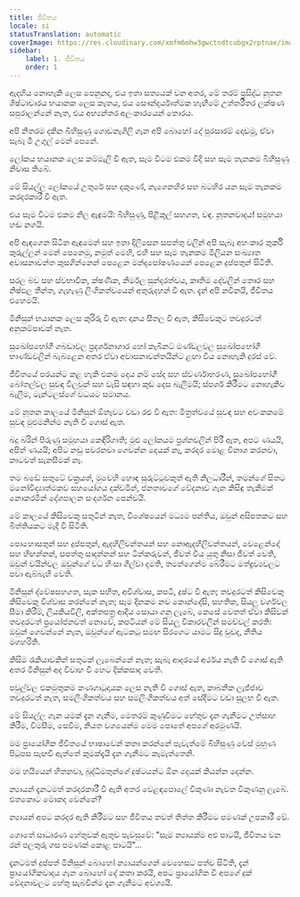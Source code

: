 ```yaml
---
title: ජීවිතය
locale: si
statusTranslation: automatic
coverImage: https://res.cloudinary.com/xmfm6mhw3gwctndtcubgx2rptnae/image/upload/v1741354419/small_cover_la_gran_rebelion_28716e29d2.webp
sidebar:
    label: 1. ජීවිතය
    order: 1
---
```

ඇදහිය නොහැකි ලෙස පෙනුනද, එය ඉතා සත්‍යයක් වන අතර, මේ තරම් ප්‍රසිද්ධ නූතන ශිෂ්ටාචාරය භයානක ලෙස කැතය, එය සෞන්දර්යාත්මක හැඟීමේ උත්තරීතර ලක්ෂණ සපුරාලන්නේ නැත, එය අභ්‍යන්තර අලංකාරයෙන් තොරය.

අපි නිතරම දකින බිහිසුණු ගොඩනැගිලි ගැන අපි බොහෝ දේ පුරසාරම් දොඩමු, ඒවා සැබෑ මී උගුල් මෙන් පෙනේ.

ලෝකය භයානක ලෙස කම්මැලි වී ඇත, සෑම විටම එකම වීදි සහ සෑම තැනකම බිහිසුණු නිවාස තිබේ.

මේ සියල්ල ලෝකයේ උතුරේ සහ දකුණේ, නැගෙනහිර සහ බටහිර යන සෑම තැනකම කරදරකාරී වී ඇත.

එය සෑම විටම එකම නිල ඇඳුමයි: බිහිසුණු, පිළිකුල් සහගත, වඳ. නූතනවාදය! සමූහයා හඬ නගයි.

අපි ඇඳගෙන සිටින ඇඳුමෙන් සහ ඉතා දිලිසෙන සපත්තු වලින් අපි සැබෑ අහංකාර තුර්කි කුරුල්ලන් මෙන් පෙනෙමු, නමුත් මෙහි, එහි සහ සෑම තැනකම මිලියන සංඛ්‍යාත අවාසනාවන්ත කුසගින්නෙන් පෙළෙන මන්දපෝෂණයෙන් පෙළෙන දුප්පතුන් සිටිති.

සරල බව සහ ස්වභාවික, ක්ෂණික, නිර්මල සුන්දරත්වය, කෘතිම දේවලින් තොර සහ නිෂ්ඵල තීන්ත, ගැහැණු ලිංගිකත්වයෙන් අතුරුදහන් වී ඇත. දැන් අපි නවීනයි, ජීවිතය එහෙමයි.

මිනිසුන් භයානක ලෙස කුරිරු වී ඇත: දානය සීතල වී ඇත, කිසිවෙකුට තවදුරටත් අනුකම්පාවක් නැත.

සුඛෝපභෝගී ගබඩාවල ප්‍රදර්ශනාගාර හෝ කැබිනට් මණ්ඩලවල සුඛෝපභෝගී භාණ්ඩවලින් බැබළෙන අතර ඒවා අවාසනාවන්තයින්ට ළඟා විය නොහැකි දුරස් වේ.

ජීවිතයේ පරයන්ට කළ හැකි එකම දෙය නම් සේද සහ ස්වර්ණාභරණ, සුඛෝපභෝගී බෝතල්වල සුවඳ විලවුන් සහ වැසි සඳහා කුඩ දෙස බැලීමයි; ස්පර්ශ කිරීමට නොහැකිව බැලීම, ටැන්ටලස්ගේ වධයට සමානය.

මේ නූතන කාලයේ මිනිසුන් ඕනෑවට වඩා රළු වී ඇත: මිත්‍රත්වයේ සුවඳ සහ අවංකකමේ සුවඳ මුළුමනින්ම නැති වී ගොස් ඇත.

බදු බරින් පිරුණු සමූහයා කෙඳිරිගාති; මුළු ලෝකයම ප්‍රශ්නවලින් පිරී ඇත, අපට ණයයි, අපිත් ණයයි; අපිට නඩු පවරනවා ගෙවන්න දෙයක් නෑ, කරදර මොළ විනාශ කරනවා, කාටවත් සැනසීමක් නෑ.

තම බඩේ සතුටේ වක්‍රයත්, මුවෙහි හොඳ සුරුට්ටුවකුත් ඇති නිලධාරීන්, තමන්ගේ සිතට මනෝවිද්‍යාත්මකව සහයෝගය දක්වමින්, ජනතාවගේ වේදනාව ගැන කිසිඳු තැකීමක් නොකරමින් දේශපාලන සංදර්ශන පෙන්වයි.

මේ කාලයේ කිසිවෙකු සතුටින් නැත, විශේෂයෙන් මධ්‍යම පන්තිය, ඔවුන් අසිපතකට සහ බිත්තියකට මැදි වී සිටිති.

පොහොසතුන් සහ දුප්පතුන්, ඇදහිලිවන්තයන් සහ නොඇදහිලිවන්තයන්, වෙළෙන්දෝ සහ හිඟන්නන්, සපත්තු සාදන්නන් සහ ටින්කරුවන්, ජීවත් විය යුතු නිසා ජීවත් වෙති, ඔවුන් වයින්වල ඔවුන්ගේ වධ හිංසා ගිල්වා දමති, තමන්ගෙන්ම බේරීමට මත්ද්‍රව්‍යවලට පවා ඇබ්බැහි වෙති.

මිනිසුන් ද්වේෂසහගත, සැක සහිත, අවිශ්වාස, කපටි, දුෂ්ට වී ඇත; තවදුරටත් කිසිවෙකු කිසිවෙකු විශ්වාස කරන්නේ නැත; සෑම දිනකම නව කොන්දේසි, සහතික, සියලු වර්ගවල සීමා කිරීම්, ලියකියවිලි, අක්තපත්‍ර ආදිය සොයා ගනු ලැබේ, කෙසේ වෙතත් ඒවා කිසිවක් තවදුරටත් ප්‍රයෝජනවත් නොවේ, කපටියන් මේ සියලු විකාරවලින් සමච්චල් කරති: ඔවුන් ගෙවන්නේ නැත, ඔවුන්ගේ ඇටකටු සමඟ සිරගෙට යාමට සිදු වුවද, නීතිය මගහරිති.

කිසිම රැකියාවකින් සතුටක් ලැබෙන්නේ නැත; සැබෑ ආදරයේ අර්ථය නැති වී ගොස් ඇති අතර මිනිසුන් අද විවාහ වී හෙට දික්කසාද වෙති.

පවුල්වල එකමුතුකම කණගාටුදායක ලෙස නැති වී ගොස් ඇත, කාබනික ලැජ්ජාව තවදුරටත් නැත, සමලිංගිකත්වය සහ සමලිංගිකත්වය අත් සේදීමට වඩා සුලභ වී ඇත.

මේ සියල්ල ගැන යමක් දැන ගැනීම, මෙතරම් කුණුවීමට හේතුව දැන ගැනීමට උත්සාහ කිරීම, විමසීම, සෙවීම, නියත වශයෙන්ම මෙම පොතේ අපගේ අරමුණයි.

මම ප්‍රායෝගික ජීවිතයේ භාෂාවෙන් කතා කරන්නේ පැවැත්මේ බිහිසුණු වෙස් මුහුණ පිටුපස සැඟවී ඇත්තේ කුමක්දැයි දැන ගැනීමට කැමැත්තෙනි.

මම හයියෙන් හිතනවා, බුද්ධිමතුන්ගේ දුෂ්ටයන්ට ඕන දෙයක් කියන්න දෙන්න.

න්‍යායන් දැනටමත් කරදරකාරී වී ඇති අතර වෙළඳපොලේ විකුණා නැවත විකුණනු ලැබේ. එතකොට මොකද වෙන්නේ?

න්‍යායන් අපට කරදර ඇති කිරීමට සහ ජීවිතය තවත් තිත්ත කිරීමට පමණක් උපකාරී වේ.

ගොතේ සාධාරණ හේතුවක් ඇතුව පැවසුවේ: "සෑම න්‍යායක්ම අළු පාටයි, ජීවිතය වන රන් පලතුරු ගස පමණක් කොළ පාටයි"...

දැනටමත් දුප්පත් මිනිසුන් බොහෝ න්‍යායන්ගෙන් වෙහෙසට පත්ව සිටිති, දැන් ප්‍රායෝගිකවාදය ගැන බොහෝ දේ කතා කරයි, අපට ප්‍රායෝගික වී අපගේ දුක් වේදනාවලට හේතු සැබවින්ම දැන ගැනීමට අවශ්‍යයි.

